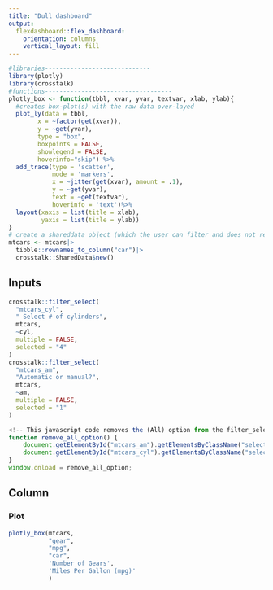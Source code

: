 ```yaml
---
title: "Dull dashboard"
output: 
  flexdashboard::flex_dashboard:
    orientation: columns
    vertical_layout: fill
---
```


```r
#libraries-----------------------------
library(plotly)
library(crosstalk)
#functions-----------------------------------
plotly_box <- function(tbbl, xvar, yvar, textvar, xlab, ylab){
  #creates box-plot(s) with the raw data over-layed
  plot_ly(data = tbbl, 
        x = ~factor(get(xvar)), 
        y = ~get(yvar), 
        type = "box", 
        boxpoints = FALSE, 
        showlegend = FALSE,
        hoverinfo="skip") %>%
  add_trace(type = 'scatter', 
            mode = 'markers', 
            x = ~jitter(get(xvar), amount = .1), 
            y = ~get(yvar),
            text = ~get(textvar),
            hoverinfo = 'text')%>%
  layout(xaxis = list(title = xlab),
         yaxis = list(title = ylab))
}
# create a shareddata object (which the user can filter and does not require shiny... it is dull.
mtcars <- mtcars|>
  tibble::rownames_to_column("car")|> 
  crosstalk::SharedData$new() 
```

Inputs {.sidebar data-width=250}
-----------------------------------------------

```r
crosstalk::filter_select(
  "mtcars_cyl",
  " Select # of cylinders",
  mtcars,
  ~cyl,
  multiple = FALSE,
  selected = "4"
)
crosstalk::filter_select(
  "mtcars_am",
  "Automatic or manual?",
  mtcars,
  ~am,
  multiple = FALSE,
  selected = "1"
)
```

```js
<!-- This javascript code removes the (All) option from the filter_selects... do the same for all your filters -->
function remove_all_option() {
    document.getElementById("mtcars_am").getElementsByClassName("selectized")[0].selectize.removeOption("");
    document.getElementById("mtcars_cyl").getElementsByClassName("selectized")[0].selectize.removeOption("");
}
window.onload = remove_all_option;
```

Column {data-width=700}
---------------------------------------------
### Plot

```r
plotly_box(mtcars, 
           "gear", 
           "mpg", 
           "car", 
           'Number of Gears', 
           'Miles Per Gallon (mpg)'
           )
```


